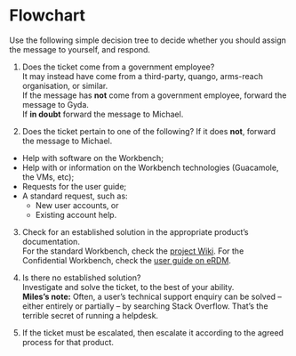 # Flowchart

Use the following simple decision tree to decide whether you should assign the message to yourself, and respond.

1. Does the ticket come from a government employee?  
  It may instead have come from a third-party, quango, arms-reach organisation, or similar.  
  If the message has **not** come from a government employee, forward the message to Gyda.  
  If **in doubt** forward the message to Michael.

2. Does the ticket pertain to one of the following?
  If it does **not**, forward the message to Michael.

- Help with software on the Workbench;
- Help with or information on the Workbench technologies (Guacamole, the VMs, etc);
- Requests for the user guide;
- A standard request, such as:
  - New user accounts, or
  - Existing account help.

3. Check for an established solution in the appropriate product's documentation.  
  For the standard Workbench, check the [project Wiki](https://www.wiki.ed.ac.uk/display/SAW/User+Guide+-+SPACe+Analytical+Workbench).
  For the Confidential Workbench, check the [user guide on eRDM](https://erdm.scotland.gov.uk:8443/documents/A31541481/details).

4. Is there no established solution?  
  Investigate and solve the ticket, to the best of your ability.  
  **Miles's note:** Often, a user's technical support enquiry can be solved -- either entirely or partially -- by searching Stack Overflow. That's the terrible secret of running a helpdesk.

5. If the ticket must be escalated, then escalate it according to the agreed process for that product.

